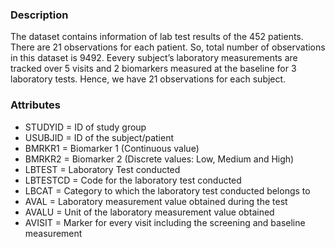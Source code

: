 ### Description
The dataset contains information of lab test results of the 452 patients. There are 21 observations for each patient. So, total number of observations in this dataset is 9492. Eevery subject's laboratory  measurements are tracked over 5 visits and 2 biomarkers measured at the baseline for 3 laboratory tests. Hence, we have 21 observations for each subject. 

### Attributes
* STUDYID = ID of study group 
* USUBJID = ID of the subject/patient 
* BMRKR1 = Biomarker 1 (Continuous value)
* BMRKR2 = Biomarker 2 (Discrete values: Low, Medium and High)
* LBTEST = Laboratory Test conducted 
* LBTESTCD = Code for the laboratory test conducted 
* LBCAT = Category to which the laboratory test conducted belongs to
* AVAL = Laboratory measurement value obtained during the test 
* AVALU = Unit of the laboratory measurement value obtained 
* AVISIT = Marker for every visit including the screening and baseline measurement 

